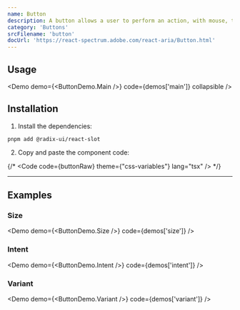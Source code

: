 ```yaml
---
name: Button
description: A button allows a user to perform an action, with mouse, touch, and keyboard interactions.
category: 'Buttons'
srcFilename: 'button'
docUrl: 'https://react-spectrum.adobe.com/react-aria/Button.html'
---
```


## Usage

<Demo demo={<ButtonDemo.Main />} code={demos['main']} collapsible />

## Installation

1. Install the dependencies:

```
pnpm add @radix-ui/react-slot
```

2. Copy and paste the component code:

{/* <Code code={buttonRaw} theme={"css-variables"} lang="tsx" /> */}

---

## Examples

### Size

<Demo demo={<ButtonDemo.Size />} code={demos['size']} />

### Intent

<Demo demo={<ButtonDemo.Intent />} code={demos['intent']} />

### Variant

<Demo demo={<ButtonDemo.Variant />} code={demos['variant']} />
